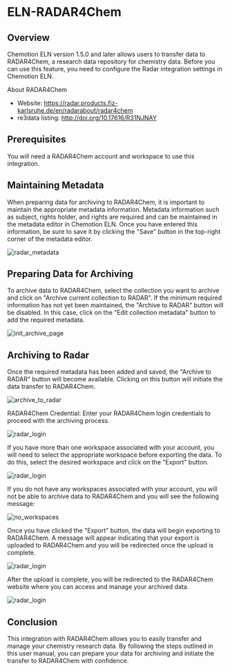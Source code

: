 # ELN-RADAR4Chem

## Overview

Chemotion ELN version 1.5.0 and later allows users to transfer data to RADAR4Chem, a research data repository for chemistry data. Before you can use this feature, you need to configure the Radar integration settings in Chemotion ELN.

About RADAR4Chem
* Website: https://radar.products.fiz-karlsruhe.de/en/radarabout/radar4chem
* re3data listing: http://doi.org/10.17616/R31NJNAY


## Prerequisites
You will need a RADAR4Chem account and workspace to use this integration.

## Maintaining Metadata
When preparing data for archiving to RADAR4Chem, it is important to maintain the appropriate metadata information. Metadata information such as subject, rights holder, and rights are required and can be maintained in the metadata editor in Chemotion ELN. Once you have entered this information, be sure to save it by clicking the "Save" button in the top-right corner of the metadata editor.

![radar_metadata](/img/interfaces/radar_metadata.png)

## Preparing Data for Archiving
To archive data to RADAR4Chem, select the collection you want to archive and click on "Archive current collection to RADAR". If the minimum required information has not yet been maintained, the "Archive to RADAR" button will be disabled. In this case, click on the "Edit collection metadata" button to add the required metadata.

![init_archive_page](/img/interfaces/init_archive_page.png)

## Archiving to Radar
Once the required metadata has been added and saved, the "Archive to RADAR" button will become available. Clicking on this button will initiate the data transfer to RADAR4Chem.

![archive_to_radar](/img/interfaces/archive_to_radar.png)

RADAR4Chem Credential:
Enter your RADAR4Chem login credentials to proceed with the archiving process.

![radar_login](/img/interfaces/radar_login.png)

If you have more than one workspace associated with your account, you will need to select the appropriate workspace before exporting the data. To do this, select the desired workspace and click on the "Export" button.

![radar_login](/img/interfaces/workspace_selection.png)

If you do not have any workspaces associated with your account, you will not be able to archive data to RADAR4Chem and you will see the following message:

![no_workspaces](/img/interfaces/no_workspaces.png)

Once you have clicked the "Export" button, the data will begin exporting to RADAR4Chem. A message will appear indicating that your export is uploaded to RADAR4Chem and you will be redirected once the upload is complete.

![radar_login](/img/interfaces/exporting.png)

After the upload is complete, you will be redirected to the RADAR4Chem website where you can access and manage your archived data.

![radar_login](/img/interfaces/redirect_radar.png)

## Conclusion
This integration with RADAR4Chem allows you to easily transfer and manage your chemistry research data. By following the steps outlined in this user manual, you can prepare your data for archiving and initiate the transfer to RADAR4Chem with confidence.
